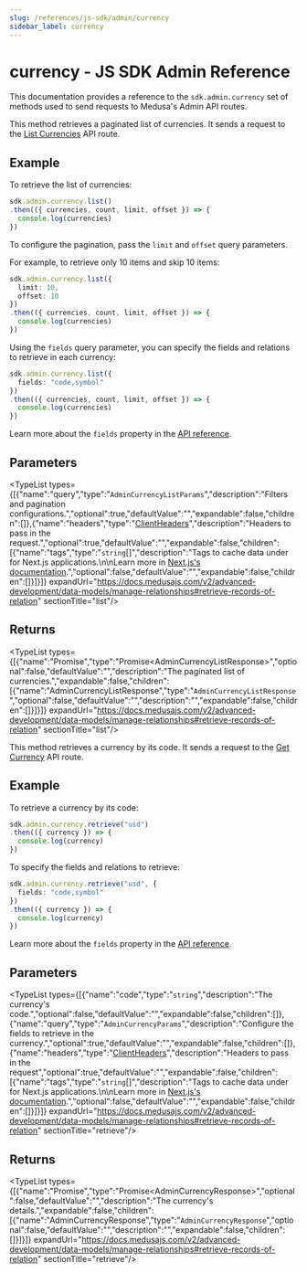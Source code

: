 ```yaml
---
slug: /references/js-sdk/admin/currency
sidebar_label: currency
---
```



# currency - JS SDK Admin Reference

This documentation provides a reference to the `sdk.admin.currency` set of methods used to send requests to Medusa's Admin API routes.

This method retrieves a paginated list of currencies. It sends a request to the
[List Currencies](https://docs.medusajs.com/v2/api/admin#currencies\_getcurrencies)
API route.

## Example

To retrieve the list of currencies:

```ts
sdk.admin.currency.list()
.then(({ currencies, count, limit, offset }) => {
  console.log(currencies)
})
```

To configure the pagination, pass the `limit` and `offset` query parameters.

For example, to retrieve only 10 items and skip 10 items:

```ts
sdk.admin.currency.list({
  limit: 10,
  offset: 10
})
.then(({ currencies, count, limit, offset }) => {
  console.log(currencies)
})
```

Using the `fields` query parameter, you can specify the fields and relations to retrieve
in each currency:

```ts
sdk.admin.currency.list({
  fields: "code,symbol"
})
.then(({ currencies, count, limit, offset }) => {
  console.log(currencies)
})
```

Learn more about the `fields` property in the [API reference](https://docs.medusajs.com/v2/api/store#select-fields-and-relations).

## Parameters

<TypeList types={[{"name":"query","type":"`AdminCurrencyListParams`","description":"Filters and pagination configurations.","optional":true,"defaultValue":"","expandable":false,"children":[]},{"name":"headers","type":"[ClientHeaders](../../../types/js_sdk.admin.ClientHeaders/page.mdx)","description":"Headers to pass in the request.","optional":true,"defaultValue":"","expandable":false,"children":[{"name":"tags","type":"`string`[]","description":"Tags to cache data under for Next.js applications.\n\nLearn more in [Next.js's documentation](https://nextjs.org/docs/app/building-your-application/caching#fetch-optionsnexttags-and-revalidatetag).","optional":false,"defaultValue":"","expandable":false,"children":[]}]}]} expandUrl="https://docs.medusajs.com/v2/advanced-development/data-models/manage-relationships#retrieve-records-of-relation" sectionTitle="list"/>

## Returns

<TypeList types={[{"name":"Promise","type":"Promise&#60;AdminCurrencyListResponse&#62;","optional":false,"defaultValue":"","description":"The paginated list of currencies.","expandable":false,"children":[{"name":"AdminCurrencyListResponse","type":"`AdminCurrencyListResponse`","optional":false,"defaultValue":"","description":"","expandable":false,"children":[]}]}]} expandUrl="https://docs.medusajs.com/v2/advanced-development/data-models/manage-relationships#retrieve-records-of-relation" sectionTitle="list"/>

This method retrieves a currency by its code. It sends a request to the
[Get Currency](https://docs.medusajs.com/v2/api/admin#currencies\_getcurrenciescode) API route.

## Example

To retrieve a currency by its code:

```ts
sdk.admin.currency.retrieve("usd")
.then(({ currency }) => {
  console.log(currency)
})
```

To specify the fields and relations to retrieve:

```ts
sdk.admin.currency.retrieve("usd", {
  fields: "code,symbol"
})
.then(({ currency }) => {
  console.log(currency)
})
```

Learn more about the `fields` property in the [API reference](https://docs.medusajs.com/v2/api/store#select-fields-and-relations).

## Parameters

<TypeList types={[{"name":"code","type":"`string`","description":"The currency's code.","optional":false,"defaultValue":"","expandable":false,"children":[]},{"name":"query","type":"`AdminCurrencyParams`","description":"Configure the fields to retrieve in the currency.","optional":true,"defaultValue":"","expandable":false,"children":[]},{"name":"headers","type":"[ClientHeaders](../../../types/js_sdk.admin.ClientHeaders/page.mdx)","description":"Headers to pass in the request","optional":true,"defaultValue":"","expandable":false,"children":[{"name":"tags","type":"`string`[]","description":"Tags to cache data under for Next.js applications.\n\nLearn more in [Next.js's documentation](https://nextjs.org/docs/app/building-your-application/caching#fetch-optionsnexttags-and-revalidatetag).","optional":false,"defaultValue":"","expandable":false,"children":[]}]}]} expandUrl="https://docs.medusajs.com/v2/advanced-development/data-models/manage-relationships#retrieve-records-of-relation" sectionTitle="retrieve"/>

## Returns

<TypeList types={[{"name":"Promise","type":"Promise&#60;AdminCurrencyResponse&#62;","optional":false,"defaultValue":"","description":"The currency's details.","expandable":false,"children":[{"name":"AdminCurrencyResponse","type":"`AdminCurrencyResponse`","optional":false,"defaultValue":"","description":"","expandable":false,"children":[]}]}]} expandUrl="https://docs.medusajs.com/v2/advanced-development/data-models/manage-relationships#retrieve-records-of-relation" sectionTitle="retrieve"/>
